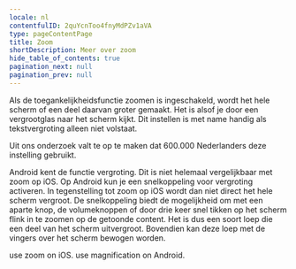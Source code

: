 ```yaml
---
locale: nl
contentfulID: 2quYcnToo4fnyMdPZv1aVA
type: pageContentPage
title: Zoom
shortDescription: Meer over zoom
hide_table_of_contents: true
pagination_next: null
pagination_prev: null
---
```


Als de toegankelijkheidsfunctie zoomen is ingeschakeld, wordt het hele scherm of een deel daarvan groter gemaakt. Het is alsof je door een vergrootglas naar het scherm kijkt. Dit instellen is met name handig als tekstvergroting alleen niet volstaat.

Uit ons onderzoek valt te op te maken dat 600.000 Nederlanders deze instelling gebruikt.

Android kent de functie vergroting. Dit is niet helemaal vergelijkbaar met zoom op iOS. Op Android kun je een snelkoppeling voor vergroting activeren. In tegenstelling tot zoom op iOS wordt dan niet direct het hele scherm vergroot. De snelkoppeling biedt de mogelijkheid om met een aparte knop, de volumeknoppen of door drie keer snel tikken op het scherm flink in te zoomen op de getoonde content. Het is dus een soort loep die een deel van het scherm uitvergroot. Bovendien kan deze loep met de vingers over het scherm bewogen worden.

<TwoColumnBlock>
  <LeftColumn>
    <ColumnRow>
      <PercentageBlock
        metrics={[
          { title: 'Zoom', key: 'ios-screen_zoomed-true', isPercentage: true }
        ]}
        linkLabel="More about zoom"
        linkUrl="/en/stats/zoom">
        use zoom on iOS.
      </PercentageBlock>
    </ColumnRow>
  </LeftColumn>
  <RightColumn>
    <ColumnRow>
      <PercentageBlock
        metrics={[
          { title: 'Magnification', key: 'android-accessibility_is_magnification_enabled-true', isPercentage: true }
        ]}
        linkLabel="More about zoom"
        linkUrl="/en/stats/zoom">
        use magnification on Android.
      </PercentageBlock>
    </ColumnRow>
  </RightColumn>
</TwoColumnBlock>

<Quote
  quote="Toegankelijkheid mag wat mij betreft ook mooi zijn."
  name="Onno"
  imageSrc="/img/light/Interview met slechtziende gebruiker over mobiele applicaties op telefoons.jpg"
  alt="Foto Onno"
  linkLabel="Read the interview with Onno"
  url="/en/articles/onno"
/>